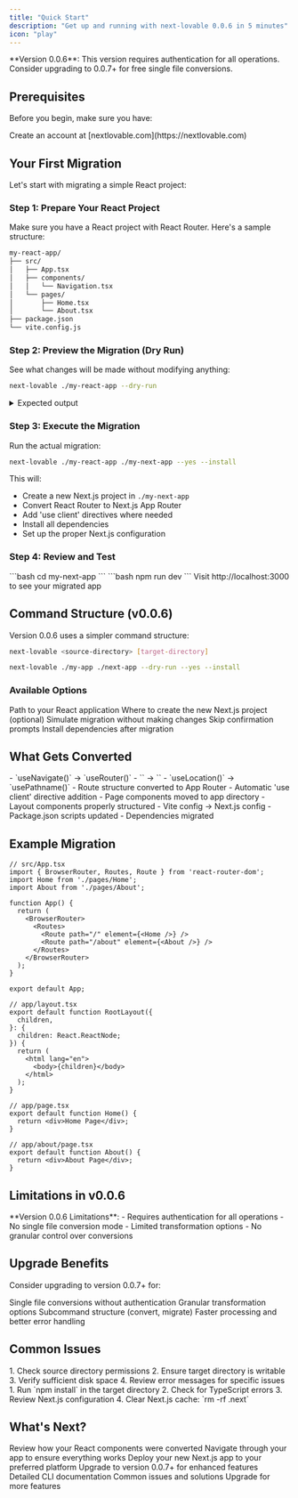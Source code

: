 ```yaml
---
title: "Quick Start"
description: "Get up and running with next-lovable 0.0.6 in 5 minutes"
icon: "play"
---
```


<Info>
  **Version 0.0.6**: This version requires authentication for all operations. Consider upgrading to 0.0.7+ for free single file conversions.
</Info>

## Prerequisites

Before you begin, make sure you have:

<Steps>
  <Step title="Valid Account">
    Create an account at [nextlovable.com](https://nextlovable.com)
  </Step>
</Steps>

## Your First Migration

Let's start with migrating a simple React project:

### Step 1: Prepare Your React Project

Make sure you have a React project with React Router. Here's a sample structure:

```bash
my-react-app/
├── src/
│   ├── App.tsx
│   ├── components/
│   │   └── Navigation.tsx
│   └── pages/
│       ├── Home.tsx
│       └── About.tsx
├── package.json
└── vite.config.js
```

### Step 2: Preview the Migration (Dry Run)

See what changes will be made without modifying anything:

```bash
next-lovable ./my-react-app --dry-run
```

<Details>
  <summary>Expected output</summary>
  
  You'll see a summary of:
  - Files that will be converted
  - React Router patterns found
  - Components that need 'use client' directives
  - New Next.js file structure
</Details>

### Step 3: Execute the Migration

Run the actual migration:

```bash
next-lovable ./my-react-app ./my-next-app --yes --install
```

This will:
- Create a new Next.js project in `./my-next-app`
- Convert React Router to Next.js App Router
- Add 'use client' directives where needed
- Install all dependencies
- Set up the proper Next.js configuration

### Step 4: Review and Test

<Steps>
  <Step title="Navigate to the new project">
    ```bash
    cd my-next-app
    ```
  </Step>
  <Step title="Start the development server">
    ```bash
    npm run dev
    ```
  </Step>
  <Step title="Open in browser">
    Visit http://localhost:3000 to see your migrated app
  </Step>
</Steps>

## Command Structure (v0.0.6)

Version 0.0.6 uses a simpler command structure:

<CodeGroup>

```bash Basic Migration
next-lovable <source-directory> [target-directory]
```

```bash With Options
next-lovable ./my-app ./next-app --dry-run --yes --install
```

</CodeGroup>

### Available Options

<ParamField path="source-directory" type="string" required>
  Path to your React application
</ParamField>

<ParamField path="target-directory" type="string">
  Where to create the new Next.js project (optional)
</ParamField>

<ParamField path="--dry-run, -d" type="boolean">
  Simulate migration without making changes
</ParamField>

<ParamField path="--yes, -y" type="boolean">
  Skip confirmation prompts
</ParamField>

<ParamField path="--install, -i" type="boolean">
  Install dependencies after migration
</ParamField>

## What Gets Converted

<AccordionGroup>
  <Accordion title="React Router → Next.js Navigation">
    - `useNavigate()` → `useRouter()`
    - `<Link to="">` → `<Link href="">`
    - `useLocation()` → `usePathname()`
    - Route structure converted to App Router
  </Accordion>
  
  <Accordion title="Component Structure">
    - Automatic 'use client' directive addition
    - Page components moved to app directory
    - Layout components properly structured
  </Accordion>
  
  <Accordion title="Build Configuration">
    - Vite config → Next.js config
    - Package.json scripts updated
    - Dependencies migrated
  </Accordion>
</AccordionGroup>

## Example Migration

<CodeGroup>

```tsx Before (React Router)
// src/App.tsx
import { BrowserRouter, Routes, Route } from 'react-router-dom';
import Home from './pages/Home';
import About from './pages/About';

function App() {
  return (
    <BrowserRouter>
      <Routes>
        <Route path="/" element={<Home />} />
        <Route path="/about" element={<About />} />
      </Routes>
    </BrowserRouter>
  );
}

export default App;
```

```tsx After (Next.js App Router)
// app/layout.tsx
export default function RootLayout({
  children,
}: {
  children: React.ReactNode;
}) {
  return (
    <html lang="en">
      <body>{children}</body>
    </html>
  );
}

// app/page.tsx
export default function Home() {
  return <div>Home Page</div>;
}

// app/about/page.tsx
export default function About() {
  return <div>About Page</div>;
}
```

</CodeGroup>

## Limitations in v0.0.6

<Warning>
  **Version 0.0.6 Limitations**:
  - Requires authentication for all operations
  - No single file conversion mode
  - Limited transformation options
  - No granular control over conversions
</Warning>

## Upgrade Benefits

Consider upgrading to version 0.0.7+ for:

<CardGroup cols={2}>
  <Card title="Free Features" icon="gift">
    Single file conversions without authentication
  </Card>
  <Card title="Better Control" icon="sliders">
    Granular transformation options
  </Card>
  <Card title="Improved CLI" icon="terminal">
    Subcommand structure (convert, migrate)
  </Card>
  <Card title="Enhanced Performance" icon="gauge-high">
    Faster processing and better error handling
  </Card>
</CardGroup>

## Common Issues

<AccordionGroup>
  <Accordion title="Migration Incomplete">
    1. Check source directory permissions
    2. Ensure target directory is writable
    3. Verify sufficient disk space
    4. Review error messages for specific issues
  </Accordion>
  
  <Accordion title="Generated App Won't Start">
    1. Run `npm install` in the target directory
    2. Check for TypeScript errors
    3. Review Next.js configuration
    4. Clear Next.js cache: `rm -rf .next`
  </Accordion>
</AccordionGroup>

## What's Next?

<Steps>
  <Step title="Explore the Generated Code">
    Review how your React components were converted
  </Step>
  <Step title="Test All Routes">
    Navigate through your app to ensure everything works
  </Step>
  <Step title="Deploy">
    Deploy your new Next.js app to your preferred platform
  </Step>
  <Step title="Consider Upgrading">
    Upgrade to version 0.0.7+ for enhanced features
  </Step>
</Steps>

<CardGroup cols={3}>
  <Card title="Migration Command" href="/0.0.6/commands/migrate" icon="terminal">
    Detailed CLI documentation
  </Card>
  <Card title="Troubleshooting" href="/0.0.6/guides/troubleshooting" icon="wrench">
    Common issues and solutions
  </Card>
  <Card title="Version 0.0.7+" href="/0.0.7" icon="arrow-up">
    Upgrade for more features
  </Card>
</CardGroup>
